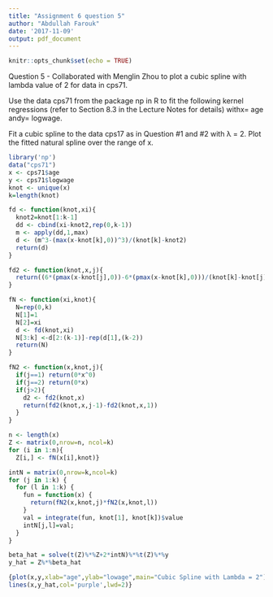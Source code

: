 ```yaml
---
title: "Assignment 6 question 5"
author: "Abdullah Farouk"
date: '2017-11-09'
output: pdf_document
---
```


```r
knitr::opts_chunk$set(echo = TRUE)
```

Question 5 - Collaborated with Menglin Zhou to plot a cubic spline with lambda value of 2 for data in cps71. 

Use the data cps71 from the package np in R to fit the following kernel regressions (refer to Section 8.3 in the Lecture Notes for details) withx= age andy= logwage.

Fit a cubic spline to the data cps17 as in Question #1 and #2 with
λ = 2.
Plot the fitted natural spline over the range of x.

```r

library('np')
data("cps71")
x <- cps71$age
y <- cps71$logwage
knot <- unique(x)
k=length(knot)

fd <- function(knot,xi){
  knot2=knot[1:k-1]
  dd <- cbind(xi-knot2,rep(0,k-1))
  m <- apply(dd,1,max)
  d <- (m^3-(max(x-knot[k],0))^3)/(knot[k]-knot2)
  return(d)
}

fd2 <- function(knot,x,j){
  return((6*(pmax(x-knot[j],0))-6*(pmax(x-knot[k],0)))/(knot[k]-knot[j]))
}

fN <- function(xi,knot){
  N=rep(0,k)
  N[1]=1
  N[2]=xi
  d <- fd(knot,xi)
  N[3:k] <-d[2:(k-1)]-rep(d[1],(k-2))
  return(N)
}

fN2 <- function(x,knot,j){
  if(j==1) return(0*x^0)
  if(j==2) return(0*x)
  if(j>2){
    d2 <- fd2(knot,x)
    return(fd2(knot,x,j-1)-fd2(knot,x,1))
  }
}

n <- length(x)
Z <- matrix(0,nrow=n, ncol=k)
for (i in 1:n){
  Z[i,] <- fN(x[i],knot)}

intN = matrix(0,nrow=k,ncol=k)
for (j in 1:k) {
  for (l in 1:k) {
    fun = function(x) {
      return(fN2(x,knot,j)*fN2(x,knot,l))
    }
    val = integrate(fun, knot[1], knot[k])$value
    intN[j,l]=val;
  }
}

beta_hat = solve(t(Z)%*%Z+2*intN)%*%t(Z)%*%y
y_hat = Z%*%beta_hat

{plot(x,y,xlab="age",ylab="lowage",main="Cubic Spline with Lambda = 2")
lines(x,y_hat,col='purple',lwd=2)}


```
